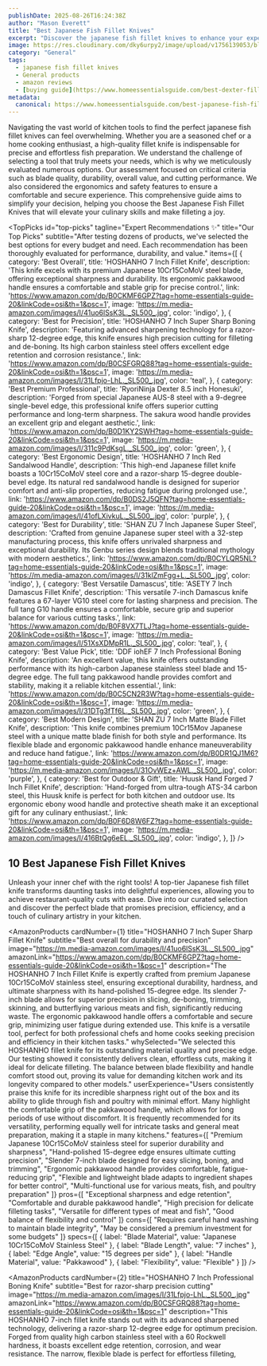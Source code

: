 ```yaml
---
publishDate: 2025-08-26T16:24:38Z
author: "Mason Everett"
title: "Best Japanese Fish Fillet Knives"
excerpt: "Discover the japanese fish fillet knives to enhance your experience. Find top solutions based on thorough testing and reviews."
image: https://res.cloudinary.com/dky6urpy2/image/upload/v1756139053/blog_image_1756139053_jgmdzm.webp
category: "General"
tags:
  - japanese fish fillet knives
  - General products
  - amazon reviews
  - [buying guide](https://www.homeessentialsguide.com/best-dexter-fillet-knives)
metadata:
  canonical: https://www.homeessentialsguide.com/best-japanese-fish-fillet-knives
---
```



Navigating the vast world of kitchen tools to find the perfect japanese fish fillet knives can feel overwhelming. Whether you are a seasoned chef or a home cooking enthusiast, a high-quality fillet knife is indispensable for precise and effortless fish preparation. We understand the challenge of selecting a tool that truly meets your needs, which is why we meticulously evaluated numerous options. Our assessment focused on critical criteria such as blade quality, durability, overall value, and cutting performance. We also considered the ergonomics and safety features to ensure a comfortable and secure experience. This comprehensive guide aims to simplify your decision, helping you choose the Best Japanese Fish Fillet Knives that will elevate your culinary skills and make filleting a joy.

<TopPicks
  id="top-picks"
  tagline="Expert Recommendations ✨"
  title="Our Top Picks"
  subtitle="After testing dozens of products, we've selected the best options for every budget and need. Each recommendation has been thoroughly evaluated for performance, durability, and value."
  items={[
    {
      category: 'Best Overall',
      title: 'HOSHANHO 7 Inch Fillet Knife',
      description: 'This knife excels with its premium Japanese 10Cr15CoMoV steel blade, offering exceptional sharpness and durability. Its ergonomic pakkawood handle ensures a comfortable and stable grip for precise control.',
      link: 'https://www.amazon.com/dp/B0CKMF6GPZ?tag=home-essentials-guide-20&linkCode=osi&th=1&psc=1',
      image: 'https://m.media-amazon.com/images/I/41uo6lSsK3L._SL500_.jpg',
      color: 'indigo',
    },
    {
      category: 'Best for Precision',
      title: 'HOSHANHO 7 Inch Super Sharp Boning Knife',
      description: 'Featuring advanced sharpening technology for a razor-sharp 12-degree edge, this knife ensures high precision cutting for filleting and de-boning. Its high carbon stainless steel offers excellent edge retention and corrosion resistance.',
      link: 'https://www.amazon.com/dp/B0CSFGRQ88?tag=home-essentials-guide-20&linkCode=osi&th=1&psc=1',
      image: 'https://m.media-amazon.com/images/I/31Lfpjo-LhL._SL500_.jpg',
      color: 'teal',
    },
    {
      category: 'Best Premium Professional',
      title: 'RyoriNinja Dexter 8.5 inch Honesuki',
      description: 'Forged from special Japanese AUS-8 steel with a 9-degree single-bevel edge, this professional knife offers superior cutting performance and long-term sharpness. The sakura wood handle provides an excellent grip and elegant aesthetic.',
      link: 'https://www.amazon.com/dp/B0D1KY2SWH?tag=home-essentials-guide-20&linkCode=osi&th=1&psc=1',
      image: 'https://m.media-amazon.com/images/I/311c9PdKsgL._SL500_.jpg',
      color: 'green',
    },
    {
      category: 'Best Ergonomic Design',
      title: 'HOSHANHO 7 Inch Red Sandalwood Handle',
      description: 'This high-end Japanese fillet knife boasts a 10Cr15CoMoV steel core and a razor-sharp 15-degree double-bevel edge. Its natural red sandalwood handle is designed for superior comfort and anti-slip properties, reducing fatigue during prolonged use.',
      link: 'https://www.amazon.com/dp/B0DS2J5QFN?tag=home-essentials-guide-20&linkCode=osi&th=1&psc=1',
      image: 'https://m.media-amazon.com/images/I/41ofLXivkuL._SL500_.jpg',
      color: 'purple',
    },
    {
      category: 'Best for Durability',
      title: 'SHAN ZU 7 Inch Japanese Super Steel',
      description: 'Crafted from genuine Japanese super steel with a 32-step manufacturing process, this knife offers unrivaled sharpness and exceptional durability. Its Genbu series design blends traditional mythology with modern aesthetics.',
      link: 'https://www.amazon.com/dp/B0CYLQR5NL?tag=home-essentials-guide-20&linkCode=osi&th=1&psc=1',
      image: 'https://m.media-amazon.com/images/I/31klZmFgg+L._SL500_.jpg',
      color: 'indigo',
    },
    {
      category: 'Best Versatile Damascus',
      title: 'ASETY 7 Inch Damascus Fillet Knife',
      description: 'This versatile 7-inch Damascus knife features a 67-layer VG10 steel core for lasting sharpness and precision. The full tang G10 handle ensures a comfortable, secure grip and superior balance for various cutting tasks.',
      link: 'https://www.amazon.com/dp/B0F8VX7TLJ?tag=home-essentials-guide-20&linkCode=osi&th=1&psc=1',
      image: 'https://m.media-amazon.com/images/I/51XsXDMpR1L._SL500_.jpg',
      color: 'teal',
    },
    {
      category: 'Best Value Pick',
      title: 'DDF iohEF 7 Inch Professional Boning Knife',
      description: 'An excellent value, this knife offers outstanding performance with its high-carbon Japanese stainless steel blade and 15-degree edge. The full tang pakkawood handle provides comfort and stability, making it a reliable kitchen essential.',
      link: 'https://www.amazon.com/dp/B0C5CN2R3W?tag=home-essentials-guide-20&linkCode=osi&th=1&psc=1',
      image: 'https://m.media-amazon.com/images/I/31DTg3fTf6L._SL500_.jpg',
      color: 'green',
    },
    {
      category: 'Best Modern Design',
      title: 'SHAN ZU 7 Inch Matte Blade Fillet Knife',
      description: 'This knife combines premium 10Cr15Mov Japanese steel with a unique matte blade finish for both style and performance. Its flexible blade and ergonomic pakkawood handle enhance maneuverability and reduce hand fatigue.',
      link: 'https://www.amazon.com/dp/B0DR1QJ1M6?tag=home-essentials-guide-20&linkCode=osi&th=1&psc=1',
      image: 'https://m.media-amazon.com/images/I/31OvWEz+AWL._SL500_.jpg',
      color: 'purple',
    },
    {
      category: 'Best for Outdoor & Gift',
      title: 'Huusk Hand Forged 7 Inch Fillet Knife',
      description: 'Hand-forged from ultra-tough ATS-34 carbon steel, this Huusk knife is perfect for both kitchen and outdoor use. Its ergonomic ebony wood handle and protective sheath make it an exceptional gift for any culinary enthusiast.',
      link: 'https://www.amazon.com/dp/B0F6D8W6FZ?tag=home-essentials-guide-20&linkCode=osi&th=1&psc=1',
      image: 'https://m.media-amazon.com/images/I/416BtQg6eEL._SL500_.jpg',
      color: 'indigo',
    },
  ]}
/>

## 10 Best Japanese Fish Fillet Knives

Unleash your inner chef with the right tools! A top-tier Japanese fish fillet knife transforms daunting tasks into delightful experiences, allowing you to achieve restaurant-quality cuts with ease. Dive into our curated selection and discover the perfect blade that promises precision, efficiency, and a touch of culinary artistry in your kitchen.

<AmazonProducts
  cardNumber={1}
  title="HOSHANHO 7 Inch Super Sharp Fillet Knife"
  subtitle="Best overall for durability and precision"
  image="https://m.media-amazon.com/images/I/41uo6lSsK3L._SL500_.jpg"
  amazonLink="https://www.amazon.com/dp/B0CKMF6GPZ?tag=home-essentials-guide-20&linkCode=osi&th=1&psc=1"
  description="The HOSHANHO 7 Inch Fillet Knife is expertly crafted from premium Japanese 10Cr15CoMoV stainless steel, ensuring exceptional durability, hardness, and ultimate sharpness with its hand-polished 15-degree edge. Its slender 7-inch blade allows for superior precision in slicing, de-boning, trimming, skinning, and butterflying various meats and fish, significantly reducing waste. The ergonomic pakkawood handle offers a comfortable and secure grip, minimizing user fatigue during extended use. This knife is a versatile tool, perfect for both professional chefs and home cooks seeking precision and efficiency in their kitchen tasks."
  whySelected="We selected this HOSHANHO fillet knife for its outstanding material quality and precise edge. Our testing showed it consistently delivers clean, effortless cuts, making it ideal for delicate filleting. The balance between blade flexibility and handle comfort stood out, proving its value for demanding kitchen work and its longevity compared to other models."
  userExperience="Users consistently praise this knife for its incredible sharpness right out of the box and its ability to glide through fish and poultry with minimal effort. Many highlight the comfortable grip of the pakkawood handle, which allows for long periods of use without discomfort. It is frequently recommended for its versatility, performing equally well for intricate tasks and general meat preparation, making it a staple in many kitchens."
  features={[
    "Premium Japanese 10Cr15CoMoV stainless steel for superior durability and sharpness",
    "Hand-polished 15-degree edge ensures ultimate cutting precision",
    "Slender 7-inch blade designed for easy slicing, boning, and trimming",
    "Ergonomic pakkawood handle provides comfortable, fatigue-reducing grip",
    "Flexible and lightweight blade adapts to ingredient shapes for better control",
    "Multi-functional use for various meats, fish, and poultry preparation"
  ]}
  pros={[
    "Exceptional sharpness and edge retention",
    "Comfortable and durable pakkawood handle",
    "High precision for delicate filleting tasks",
    "Versatile for different types of meat and fish",
    "Good balance of flexibility and control"
  ]}
  cons={[
    "Requires careful hand washing to maintain blade integrity",
    "May be considered a premium investment for some budgets"
  ]}
  specs={[
    { label: "Blade Material", value: "Japanese 10Cr15CoMoV Stainless Steel" },
    { label: "Blade Length", value: "7 inches" },
    { label: "Edge Angle", value: "15 degrees per side" },
    { label: "Handle Material", value: "Pakkawood" },
    { label: "Flexibility", value: "Flexible" }
  ]}
/>

<AmazonProducts
  cardNumber={2}
  title="HOSHANHO 7 Inch Professional Boning Knife"
  subtitle="Best for razor-sharp precision cutting"
  image="https://m.media-amazon.com/images/I/31Lfpjo-LhL._SL500_.jpg"
  amazonLink="https://www.amazon.com/dp/B0CSFGRQ88?tag=home-essentials-guide-20&linkCode=osi&th=1&psc=1"
  description="This HOSHANHO 7-inch fillet knife stands out with its advanced sharpened technology, delivering a razor-sharp 12-degree edge for optimum precision. Forged from quality high carbon stainless steel with a 60 Rockwell hardness, it boasts excellent edge retention, corrosion, and wear resistance. The narrow, flexible blade is perfect for effortless filleting,